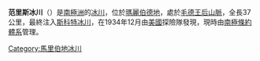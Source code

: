 {{coord|86|25|S|148|0|W|display=title}}

'''范里斯冰川'''（{{lang-en|Van Reeth Glacier}}）是[[南極洲|南極洲]]的[[冰川|冰川]]，位於[[瑪麗伯德地|瑪麗伯德地]]，處於[[毛德王后山脈|毛德王后山脈]]，全長37公里，最終注入[[斯科特冰川|斯科特冰川]]，在1934年12月由[[美國|美國]]探險隊發現，現時由[[南極條約體系|南極條約體系]]管理。

{{DEFAULTSORT:Van Reeth Glacier}}
[[Category:馬里伯地冰川|Category:馬里伯地冰川]]


{{MarieByrdLand-geo-stub}}